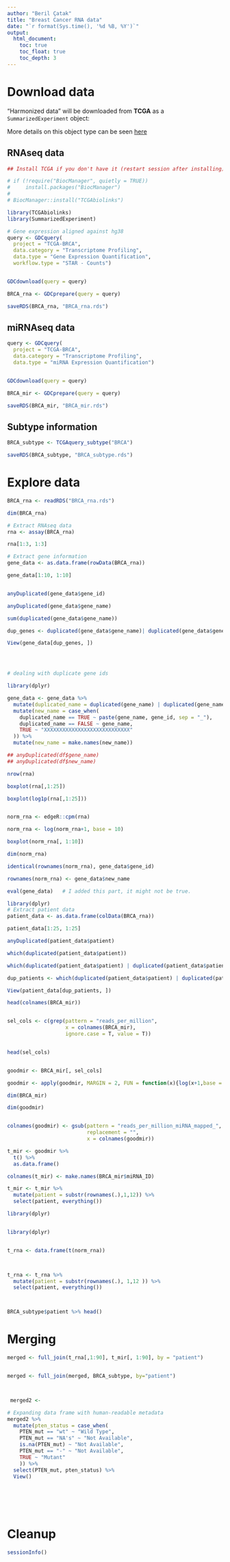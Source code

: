 ---
author: "Beril Çatak"
title: "Breast Cancer RNA data"
date: "`r format(Sys.time(), '%d %B, %Y')`"
output:
  html_document:
    toc: true
    toc_float: true
    toc_depth: 3
---


# Download data


"Harmonized data" will be downloaded from **TCGA** as a `SummarizedExperiment` object:

More details on this object type can be seen [here](https://bioconductor.org/packages/devel/bioc/vignettes/SummarizedExperiment/inst/doc/SummarizedExperiment.html)

## RNAseq data

```{r, eval = F}

## Install TCGA if you don't have it (restart session after installing)

# if (!require("BiocManager", quietly = TRUE))
#     install.packages("BiocManager")
# 
# BiocManager::install("TCGAbiolinks")

library(TCGAbiolinks)
library(SummarizedExperiment)

# Gene expression aligned against hg38
query <- GDCquery(
  project = "TCGA-BRCA",
  data.category = "Transcriptome Profiling",
  data.type = "Gene Expression Quantification", 
  workflow.type = "STAR - Counts")


GDCdownload(query = query)

BRCA_rna <- GDCprepare(query = query)

saveRDS(BRCA_rna, "BRCA_rna.rds")

```


## miRNAseq data

```{r, eval=F}

query <- GDCquery(
  project = "TCGA-BRCA",
  data.category = "Transcriptome Profiling",
  data.type = "miRNA Expression Quantification")


GDCdownload(query = query)

BRCA_mir <- GDCprepare(query = query)

saveRDS(BRCA_mir, "BRCA_mir.rds")


```

## Subtype information

```{r, eval=F}

BRCA_subtype <- TCGAquery_subtype("BRCA")

saveRDS(BRCA_subtype, "BRCA_subtype.rds")

```




# Explore data




```{r}

BRCA_rna <- readRDS("BRCA_rna.rds")

dim(BRCA_rna)

# Extract RNAseq data
rna <- assay(BRCA_rna)

rna[1:3, 1:3]

```



```{r}

# Extract gene information
gene_data <- as.data.frame(rowData(BRCA_rna))

gene_data[1:10, 1:10]


anyDuplicated(gene_data$gene_id)

anyDuplicated(gene_data$gene_name)

sum(duplicated(gene_data$gene_name))

dup_genes <- duplicated(gene_data$gene_name)| duplicated(gene_data$gene_name, fromLast=F)

View(gene_data[dup_genes, ])





```

```{r}
# dealing with duplicate gene ids

library(dplyr)

gene_data <- gene_data %>% 
  mutate(duplicated_name = duplicated(gene_name) | duplicated(gene_name, fromLast=T)) %>% 
  mutate(new_name = case_when(
    duplicated_name == TRUE ~ paste(gene_name, gene_id, sep = "_"),
    duplicated_name == FALSE ~ gene_name,
    TRUE ~ "XXXXXXXXXXXXXXXXXXXXXXXXXXXX"
  )) %>% 
  mutate(new_name = make.names(new_name))

## anyDuplicated(df$gene_name)
## anyDuplicated(df$new_name)

```


```{r, fig.width=8, fig.height=}

nrow(rna)

boxplot(rna[,1:25])

boxplot(log1p(rna[,1:25]))


norm_rna <- edgeR::cpm(rna)

norm_rna <- log(norm_rna+1, base = 10)

boxplot(norm_rna[, 1:10])

dim(norm_rna)

identical(rownames(norm_rna), gene_data$gene_id)

rownames(norm_rna) <- gene_data$new_name

eval(gene_data)   # I added this part, it might not be true.

```



```{r}

library(dplyr)
# Extract patient data
patient_data <- as.data.frame(colData(BRCA_rna))

patient_data[1:25, 1:25]

anyDuplicated(patient_data$patient)

which(duplicated(patient_data$patient))

which(duplicated(patient_data$patient) | duplicated(patient_data$patient, fromLast=T))

dup_patients <- which(duplicated(patient_data$patient) | duplicated(patient_data$patient, fromLast=T))

View(patient_data[dup_patients, ])

```






```{r}


head(colnames(BRCA_mir))


sel_cols <- c(grep(pattern = "reads_per_million",
                   x = colnames(BRCA_mir), 
                   ignore.case = T, value = T))


head(sel_cols)


goodmir <- BRCA_mir[, sel_cols]

goodmir <- apply(goodmir, MARGIN = 2, FUN = function(x){log(x+1,base = 10)})

dim(BRCA_mir)

dim(goodmir)


colnames(goodmir) <- gsub(pattern = "reads_per_million_miRNA_mapped_",
                          replacement = "",
                          x = colnames(goodmir))

t_mir <- goodmir %>% 
  t() %>% 
  as.data.frame()

colnames(t_mir) <- make.names(BRCA_mir$miRNA_ID)

t_mir <- t_mir %>% 
  mutate(patient = substr(rownames(.),1,12)) %>% 
  select(patient, everything())

library(dplyr)



```



```{r}

library(dplyr)


t_rna <- data.frame(t(norm_rna))



t_rna <- t_rna %>% 
  mutate(patient = substr(rownames(.), 1,12 )) %>% 
  select(patient, everything())



BRCA_subtype$patient %>% head()


```



# Merging


```{r}


merged <- full_join(t_rna[,1:90], t_mir[, 1:90], by = "patient")


merged <- full_join(merged, BRCA_subtype, by="patient")



 merged2 <- 

# Expanding data frame with human-readable metadata
merged2 %>% 
  mutate(pten_status = case_when(
    PTEN_mut == "wt" ~ "Wild Type",
    PTEN_mut == "NA's" ~ "Not Available",
    is.na(PTEN_mut) ~ "Not Available",
    PTEN_mut == "-" ~ "Not Available",
    TRUE ~ "Mutant"
    )) %>% 
  select(PTEN_mut, pten_status) %>% 
  View()




  
```



# Cleanup



```{r}
sessionInfo()

```
```{r}

```


